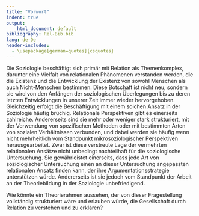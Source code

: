 ```yaml
---
title: "Vorwort"
indent: true
output:
    html_document: default
bibliography: Rel-Bib.bib
lang: de-De
header-includes:
  - \usepackage[german=quotes]{csquotes}
---
```


Die Soziologie beschäftigt sich primär mit Relation als Themenkomplex, darunter eine Vielfalt von relationalen Phänomenen verstanden werden, die die Existenz und die Entwicklung der Existenz von sowohl Menschen als auch Nicht-Menschen bestimmen. Diese Botschaft ist nicht neu, sondern sie wird von den Anfängen der soziologischen Überlegungen bis zu deren letzten Entwicklungen in unserer Zeit immer wieder hervorgehoben. Gleichzeitig erfolgt die Beschäftigung mit einem solchen Ansatz in der Soziologie häufig brüchig. Relationale Perspektiven gibt es einerseits zahlreiche. Andererseits sind sie mehr oder weniger stark strukturiert, mit der Verwendung von spezifischen Methoden oder mit bestimmten Arten von sozialen Verhältnissen verbunden, und dabei werden sie häufig wenn nicht mehrheitlich vom Standpunkt mikrosoziologischer Perspektiven herausgearbeitet. Zwar ist diese verstreute Lage der vermehrten relationalen Ansätze nicht unbedingt nachteilhaft für die soziologische Untersuchung. Sie gewährleistet einerseits, dass jede Art von soziologischer Untersuchung einen an dieser Untersuchung angepassten relationalen Ansatz finden kann, der ihre Argumentationsstrategie unterstützen würde. Andererseits ist sie jedoch vom Standpunkt der Arbeit an der Theoriebildung in der Soziologie unbefriedigend.


Wie könnte ein Theorierahmen aussehen, der von dieser Fragestellung vollständig strukturiert wäre und erlauben würde, die Gesellschaft durch Relation zu verstehen und zu erklären?
